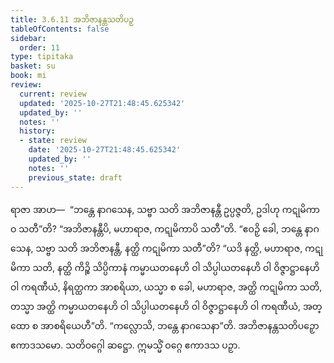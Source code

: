 ```yaml
---
title: 3.6.11 အဘိဇာနန္တသတိပဉှ
tableOfContents: false
sidebar:
  order: 11
type: tipitaka
basket: su
book: mi
review:
  current: review
  updated: '2025-10-27T21:48:45.625342'
  updated_by: ''
  notes: ''
  history:
  - state: review
    date: '2025-10-27T21:48:45.625342'
    updated_by: ''
    notes: ''
    previous_state: draft
---
```



<ReviewStatus review={frontmatter.review} showDetails={true} />

<HypothesisAnnotation frontmatter={frontmatter} />

<DynamicBreadcrumb />

<Division number="93" book="mi" e="ch" v="28">

<Paragraph number="430" book="mi">
ရာဇာ အာဟ—  “ဘန္တေ နာဂသေန, သဗ္ဗာ သတိ အဘိဇာနန္တီ ဥပ္ပဇ္ဇတိ, ဥဒါဟု ကဋုမိကာဝ သတီ”တိ? “အဘိဇာနန္တီပိ, မဟာရာဇ, ကဋုမိကာပိ သတီ”တိ. “ဧဝဉှိ ခေါ, ဘန္တေ နာဂသေန, သဗ္ဗာ သတိ အဘိဇာနန္တီ, နတ္ထိ ကဋုမိကာ သတီ”တိ? “ယဒိ နတ္ထိ, မဟာရာဇ, ကဋုမိကာ သတိ, နတ္ထိ ကိဉ္စိ သိပ္ပိကာနံ ကမ္မာယတနေဟိ ဝါ သိပ္ပါယတနေဟိ ဝါ ဝိဇ္ဇာဋ္ဌာနေဟိ ဝါ ကရဏီယံ, နိရတ္ထကာ အာစရိယာ, ယသ္မာ စ ခေါ, မဟာရာဇ, အတ္ထိ ကဋုမိကာ သတိ, တသ္မာ အတ္ထိ ကမ္မာယတနေဟိ ဝါ သိပ္ပါယတနေဟိ ဝါ ဝိဇ္ဇာဋ္ဌာနေဟိ ဝါ ကရဏီယံ, အတ္ထော စ အာစရိယေဟီ”တိ.
</Paragraph>

<Paragraph number="431" book="mi">
“ကလ္လောသိ, ဘန္တေ နာဂသေနာ”တိ.

</Paragraph>
</Division>

<Paragraph number="432" type="center" book="mi">
အဘိဇာနန္တသတိပဉှော ဧကာဒသမော.



</Paragraph>

<Paragraph number="433" type="center" book="mi">
သတိဝဂ္ဂေါ ဆဋ္ဌော.



</Paragraph>

<Paragraph number="434" type="center" book="mi">
ဣမသ္မိံ ဝဂ္ဂေ ဧကာဒသ ပဉှာ.
</Paragraph>